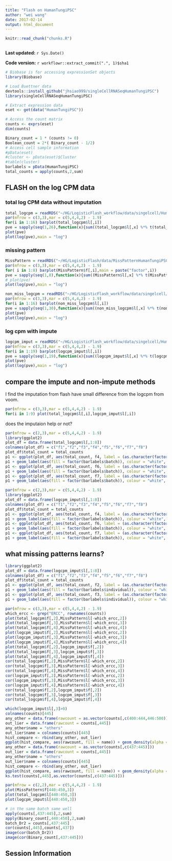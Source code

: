 ```yaml
---
title: "Flash on HumanTungiPSC"
author: "wei wang"
date: 2017-02-14
output: html_document
---
```


```r
knitr::read_chunk("chunks.R")
```

```r
```

**Last updated:** `r Sys.Date()`

**Code version:** `r workflowr::extract_commit(".", 1)$sha1`

```r
# Biobase is for accessing expressionSet objects
library(Biobase)

# Load Buettner data
devtools::install_github("jhsiao999/singleCellRNASeqHumanTungiPSC")
library(singleCellRNASeqHumanTungiPSC)

# Extract expression data
eset <- get(data("HumanTungiPSC"))

# Access the count matrix
counts <- exprs(eset)
dim(counts)

Binary_count = 1 * (counts != 0)
Boolean_count = 2*( Binary_count - 1/2)
# Access cell sample information 
#pData(eset)
#cluster <- pData(eset)$Cluster
#table(cluster)
barlabels = pData(HumanTungiPSC)
total_counts = apply(counts,2,sum)

```

## FLASH on the log CPM data

### total log CPM data without imputation

```r
total_logcpm = readRDS("~/HG/LogisticFlash_workflow/data/singelcell/HumanTungiPSC/logcpm/bflash_var_col.rds")
par(mfrow = c(3,3),mar = c(5,4,4,2) - 1.9)
for(i in 1:16) barplot(total_logcpm$l[,i])
pve = sapply(seq(1,26),function(x){sum((total_logcpm$l[,x] %*% t(total_logcpm$f[,x]))^2)})
plot(pve)
plot(log(pve),main = "log")
```

### missing pattern

```r
MissPattern = readRDS("~/HG/LogisticFlash/data/MissPatternHumanTungiPSC_K20.rds")
par(mfrow = c(3,3),mar = c(5,4,4,2) - 1.9)
for( i in 1:8) barplot(MissPattern$f[,i],main = paste("factor",i))
pve = sapply(seq(1,8),function(x){sum((MissPattern$l[,x] %*% t(MissPattern$f[,x]))^2)})
# plot(pve)
plot(log(pve),main = "log")
```


```r
non_miss_logcpm = readRDS("~/HG/LogisticFlash_workflow/data/singelcell/HumanTungiPSC/logcpm/bflash_non_miss_var_col.rds")
par(mfrow = c(3,3),mar = c(5,4,4,2) - 1.9)
for(i in 1:16) barplot(non_miss_logcpm$l[,i])
pve = sapply(seq(1,30),function(x){sum((non_miss_logcpm$l[,x] %*% t(non_miss_logcpm$f[,x]))^2)})
plot(pve)
plot(log(pve),main = "log")
```


### log cpm with impute

```r
logcpm_imput = readRDS("~/HG/LogisticFlash_workflow/data/singelcell/HumanTungiPSC/logcpm/gflash_var_col_imput.rds")
par(mfrow = c(3,3),mar = c(5,4,4,2) - 1.9)
for(i in 1:19) barplot(logcpm_imput$l[,i])
pve = sapply(seq(1,19),function(x){sum((logcpm_imput$l[,x] %*% t(logcpm_imput$f[,x]))^2)})
plot(pve)
plot(log(pve),main = "log")
```

## compare the impute and non-impute methods

I find the imputation from flash have small difference from the logcpm from voom.

```r
par(mfrow = c(3,3),mar = c(5,4,4,2) - 1.9)
for(i in 1:9) plot(total_logcpm$l[,i],logcpm_imput$l[,i])
```

does the imputaion help or not?

```r
par(mfrow = c(2,3),mar = c(5,4,4,2) - 1.9)
library(ggplot2)
plot_df = data.frame(total_logcpm$l[,1:8])
colnames(plot_df) = c("f1","f2","f3","f4","f5","f6","f7","f8")
plot_df$total_count = total_counts
p1 <- ggplot(plot_df, aes(total_count, f4, label = (as.character(factor(barlabels$individual )) )), parse = FALSE)
p1 + geom_label(aes(fill = factor(barlabels$batch)), colour = "white", fontface = "bold")
p1 <- ggplot(plot_df, aes(total_count, f6, label = (as.character(factor(barlabels$individual )) )), parse = FALSE)
p1 + geom_label(aes(fill = factor(barlabels$batch)), colour = "white", fontface = "bold")
p1 <- ggplot(plot_df, aes(total_count, f7, label = (as.character(factor(barlabels$individual )) )), parse = FALSE)
p1 + geom_label(aes(fill = factor(barlabels$batch)), colour = "white", fontface = "bold")
```

```r
par(mfrow = c(2,3),mar = c(5,4,4,2) - 1.9)
library(ggplot2)
plot_df = data.frame(logcpm_imput$l[,1:8])
colnames(plot_df) = c("f1","f2","f3","f4","f5","f6","f7","f8")
plot_df$total_count = total_counts
p1 <- ggplot(plot_df, aes(total_count, f4, label = (as.character(factor(barlabels$individual )) )), parse = FALSE)
p1 + geom_label(aes(fill = factor(barlabels$batch)), colour = "white", fontface = "bold")
p1 <- ggplot(plot_df, aes(total_count, f6, label = (as.character(factor(barlabels$individual )) )), parse = FALSE)
p1 + geom_label(aes(fill = factor(barlabels$batch)), colour = "white", fontface = "bold")
p1 <- ggplot(plot_df, aes(total_count, f7, label = (as.character(factor(barlabels$individual )) )), parse = FALSE)
p1 + geom_label(aes(fill = factor(barlabels$batch)), colour = "white", fontface = "bold")
```

## what missing patterns learns?


```r
library(ggplot2)
plot_df = data.frame(logcpm_imput$l[,1:8])
colnames(plot_df) = c("f1","f2","f3","f4","f5","f6","f7","f8")
plot_df$total_count = total_counts
p1 <- ggplot(plot_df, aes(total_count, f2, label = (as.character(factor(barlabels$individual )) )), parse = FALSE)
p1 + geom_label(aes(fill = factor(barlabels$individual)), colour = "white", fontface = "bold")
p1 <- ggplot(plot_df, aes(total_count, f3, label = (as.character(factor(barlabels$individual )) )), parse = FALSE)
p1 + geom_label(aes(fill = factor(barlabels$individual)), colour = "white", fontface = "bold")

```


```r
par(mfrow = c(3,3),mar = c(5,4,4,2) - 1.9)
which_ercc <- grep("ERCC", rownames(counts))
plot(total_logcpm$f[,2],MissPattern$l[-which_ercc,2])
plot(total_logcpm$f[,3],MissPattern$l[-which_ercc,3])
plot(total_logcpm$f[,4],MissPattern$l[-which_ercc,4])
plot(logcpm_imput$f[,2],MissPattern$l[-which_ercc,2])
plot(logcpm_imput$f[,3],MissPattern$l[-which_ercc,3])
plot(logcpm_imput$f[,4],MissPattern$l[-which_ercc,4])
plot(total_logcpm$f[,2],logcpm_imput$f[,2])
plot(total_logcpm$f[,3],logcpm_imput$f[,3])
plot(total_logcpm$f[,4],logcpm_imput$f[,4])
cor(total_logcpm$f[,2],MissPattern$l[-which_ercc,2])
cor(total_logcpm$f[,3],MissPattern$l[-which_ercc,3])
cor(total_logcpm$f[,4],MissPattern$l[-which_ercc,4])
cor(logcpm_imput$f[,2],MissPattern$l[-which_ercc,2])
cor(logcpm_imput$f[,3],MissPattern$l[-which_ercc,3])
cor(logcpm_imput$f[,4],MissPattern$l[-which_ercc,4])
cor(total_logcpm$f[,2],logcpm_imput$f[,2])
cor(total_logcpm$f[,3],logcpm_imput$f[,3])
cor(total_logcpm$f[,4],logcpm_imput$f[,4])
```


```r
which(logcpm_imput$l[,3]>0)
colnames(counts)[445]
any_other = data.frame(rawcount = as.vector(counts[,c(400:444,446:500)]))
out_lier = data.frame(rawcount = counts[,445])
any_other$name = "others"
out_lier$name = colnames(counts)[445]
hist_compare <- rbind(any_other, out_lier)
ggplot(hist_compare, aes(rawcount, fill = name)) + geom_density(alpha = 0.2)
any_other = data.frame(rawcount = as.vector(counts[,c(437:445)]))
out_lier = data.frame(rawcount = counts[,445])
any_other$name = "others"
out_lier$name = colnames(counts)[445]
hist_compare <- rbind(any_other, out_lier)
ggplot(hist_compare, aes(rawcount, fill = name)) + geom_density(alpha = 0.2)
ks.test(counts[,445],as.vector(counts[,c(437:445)]))
```


```r
par(mfrow = c(2,2),mar = c(5,4,4,2) - 1.9)
plot(MissPattern$f[440:450,3])
plot(total_logcpm$l[440:450,3])
plot(logcpm_imput$l[440:450,3])
```

```r
# in the same batch same well
apply(counts[,437:445],2,sum)
apply(Binary_count[,440:450],2,sum)
batch_Dr2 = counts[,437:445]
cor(counts[,445],counts[,437])
image(cor(batch_Dr2))
image(cor(Binary_count[,437:445]))
```



## Session Information

```r
```
